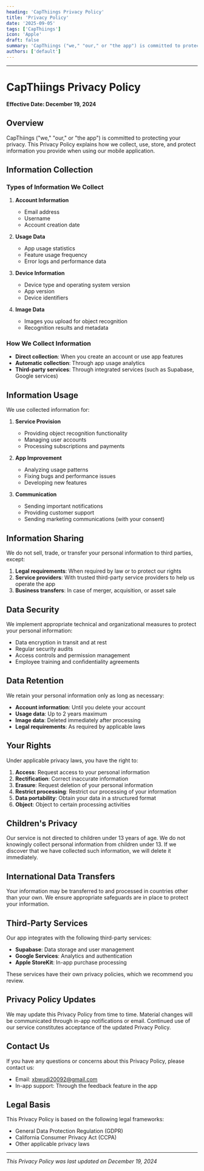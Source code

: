 ```yaml
---
heading: 'CapThiings Privacy Policy'
title: 'Privacy Policy'
date: '2025-09-05'
tags: ['CapThiings']
icon: 'Apple'
draft: false
summary: 'CapThiings ("we," "our," or "the app") is committed to protecting your privacy. This Privacy Policy explains how we collect, use, store, and protect information you provide when using our mobile application.'
authors: ['default']
---
```


---

# CapThiings Privacy Policy

**Effective Date: December 19, 2024**

## Overview

CapThiings ("we," "our," or "the app") is committed to protecting your privacy. This Privacy Policy explains how we collect, use, store, and protect information you provide when using our mobile application.

## Information Collection

### Types of Information We Collect

1. **Account Information**
   - Email address
   - Username
   - Account creation date

2. **Usage Data**
   - App usage statistics
   - Feature usage frequency
   - Error logs and performance data

3. **Device Information**
   - Device type and operating system version
   - App version
   - Device identifiers

4. **Image Data**
   - Images you upload for object recognition
   - Recognition results and metadata

### How We Collect Information

- **Direct collection**: When you create an account or use app features
- **Automatic collection**: Through app usage analytics
- **Third-party services**: Through integrated services (such as Supabase, Google services)

## Information Usage

We use collected information for:

1. **Service Provision**
   - Providing object recognition functionality
   - Managing user accounts
   - Processing subscriptions and payments

2. **App Improvement**
   - Analyzing usage patterns
   - Fixing bugs and performance issues
   - Developing new features

3. **Communication**
   - Sending important notifications
   - Providing customer support
   - Sending marketing communications (with your consent)

## Information Sharing

We do not sell, trade, or transfer your personal information to third parties, except:

1. **Legal requirements**: When required by law or to protect our rights
2. **Service providers**: With trusted third-party service providers to help us operate the app
3. **Business transfers**: In case of merger, acquisition, or asset sale

## Data Security

We implement appropriate technical and organizational measures to protect your personal information:

- Data encryption in transit and at rest
- Regular security audits
- Access controls and permission management
- Employee training and confidentiality agreements

## Data Retention

We retain your personal information only as long as necessary:

- **Account information**: Until you delete your account
- **Usage data**: Up to 2 years maximum
- **Image data**: Deleted immediately after processing
- **Legal requirements**: As required by applicable laws

## Your Rights

Under applicable privacy laws, you have the right to:

1. **Access**: Request access to your personal information
2. **Rectification**: Correct inaccurate information
3. **Erasure**: Request deletion of your personal information
4. **Restrict processing**: Restrict our processing of your information
5. **Data portability**: Obtain your data in a structured format
6. **Object**: Object to certain processing activities

## Children's Privacy

Our service is not directed to children under 13 years of age. We do not knowingly collect personal information from children under 13. If we discover that we have collected such information, we will delete it immediately.

## International Data Transfers

Your information may be transferred to and processed in countries other than your own. We ensure appropriate safeguards are in place to protect your information.

## Third-Party Services

Our app integrates with the following third-party services:

- **Supabase**: Data storage and user management
- **Google Services**: Analytics and authentication
- **Apple StoreKit**: In-app purchase processing

These services have their own privacy policies, which we recommend you review.

## Privacy Policy Updates

We may update this Privacy Policy from time to time. Material changes will be communicated through in-app notifications or email. Continued use of our service constitutes acceptance of the updated Privacy Policy.

## Contact Us

If you have any questions or concerns about this Privacy Policy, please contact us:

- Email: xbwudi20092@gmail.com
- In-app support: Through the feedback feature in the app

## Legal Basis

This Privacy Policy is based on the following legal frameworks:

- General Data Protection Regulation (GDPR)
- California Consumer Privacy Act (CCPA)
- Other applicable privacy laws

---

*This Privacy Policy was last updated on December 19, 2024*

